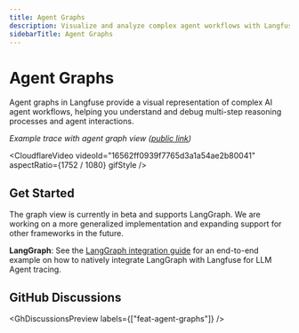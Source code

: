 ```yaml
---
title: Agent Graphs
description: Visualize and analyze complex agent workflows with Langfuse's agent graph view.
sidebarTitle: Agent Graphs
---
```



# Agent Graphs

Agent graphs in Langfuse provide a visual representation of complex AI agent workflows, helping you understand and debug multi-step reasoning processes and agent interactions.

_Example trace with agent graph view ([public link](https://cloud.langfuse.com/project/cloramnkj0002jz088vzn1ja4/traces/8ed12d68-353f-464f-bc62-720984c3b6a0))_

<CloudflareVideo
  videoId="16562ff0939f7765d3a1a54ae2b80041"
  aspectRatio={1752 / 1080}
  gifStyle
/>

## Get Started

<Callout type="info">

The graph view is currently in beta and supports LangGraph. We are working on a more generalized implementation and expanding support for other frameworks in the future.

</Callout>

**LangGraph**: See the [LangGraph integration guide](/guides/cookbook/integration_langgraph) for an end-to-end example on how to natively integrate LangGraph with Langfuse for LLM Agent tracing.

## GitHub Discussions

<GhDiscussionsPreview labels={["feat-agent-graphs"]} />
